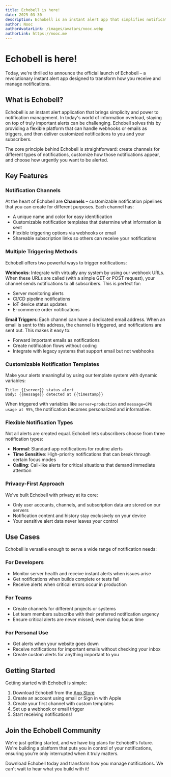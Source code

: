 ```yaml
---
title: Echobell is here!
date: 2025-03-30
description: Echobell is an instant alert app that simplifies notifications management.
author: Nooc
authorAvatarLink: /images/avatars/nooc.webp
authorLink: https://nooc.me
---
```


# Echobell is here!

Today, we're thrilled to announce the official launch of Echobell – a revolutionary instant alert app designed to transform how you receive and manage notifications.

## What is Echobell?

Echobell is an instant alert application that brings simplicity and power to notification management. In today's world of information overload, staying on top of truly important alerts can be challenging. Echobell solves this by providing a flexible platform that can handle webhooks or emails as triggers, and then deliver customized notifications to you and your subscribers.

The core principle behind Echobell is straightforward: create channels for different types of notifications, customize how those notifications appear, and choose how urgently you want to be alerted.

## Key Features

### Notification Channels
At the heart of Echobell are **Channels** – customizable notification pipelines that you can create for different purposes. Each channel has:
- A unique name and color for easy identification
- Customizable notification templates that determine what information is sent
- Flexible triggering options via webhooks or email
- Shareable subscription links so others can receive your notifications

### Multiple Triggering Methods
Echobell offers two powerful ways to trigger notifications:

**Webhooks**: Integrate with virtually any system by using our webhook URLs. When these URLs are called (with a simple GET or POST request), your channel sends notifications to all subscribers. This is perfect for:
- Server monitoring alerts
- CI/CD pipeline notifications
- IoT device status updates
- E-commerce order notifications

**Email Triggers**: Each channel can have a dedicated email address. When an email is sent to this address, the channel is triggered, and notifications are sent out. This makes it easy to:
- Forward important emails as notifications
- Create notification flows without coding
- Integrate with legacy systems that support email but not webhooks

### Customizable Notification Templates
Make your alerts meaningful by using our template system with dynamic variables:

```
Title: {{server}} status alert
Body: {{message}} detected at {{timestamp}}
```

When triggered with variables like `server=production` and `message=CPU usage at 95%`, the notification becomes personalized and informative.

### Flexible Notification Types
Not all alerts are created equal. Echobell lets subscribers choose from three notification types:

- **Normal**: Standard app notifications for routine alerts
- **Time Sensitive**: High-priority notifications that can break through certain focus modes
- **Calling**: Call-like alerts for critical situations that demand immediate attention

### Privacy-First Approach
We've built Echobell with privacy at its core:
- Only user accounts, channels, and subscription data are stored on our servers
- Notification content and history stay exclusively on your device
- Your sensitive alert data never leaves your control

## Use Cases

Echobell is versatile enough to serve a wide range of notification needs:

### For Developers
- Monitor server health and receive instant alerts when issues arise
- Get notifications when builds complete or tests fail
- Receive alerts when critical errors occur in production

### For Teams
- Create channels for different projects or systems
- Let team members subscribe with their preferred notification urgency
- Ensure critical alerts are never missed, even during focus time

### For Personal Use
- Get alerts when your website goes down
- Receive notifications for important emails without checking your inbox
- Create custom alerts for anything important to you

## Getting Started

Getting started with Echobell is simple:

1. Download Echobell from the [App Store](https://apps.apple.com/app/id6743597198)
2. Create an account using email or Sign in with Apple
3. Create your first channel with custom templates
4. Set up a webhook or email trigger
5. Start receiving notifications!

## Join the Echobell Community

We're just getting started, and we have big plans for Echobell's future. We're building a platform that puts you in control of your notifications, ensuring you're only interrupted when it truly matters.

Download Echobell today and transform how you manage notifications. We can't wait to hear what you build with it!